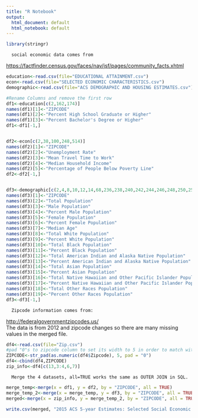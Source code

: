 ```yaml
---
title: "R Notebook"
output:
  html_document: default
  html_notebook: default
---
```



```r
library(stringr)
```


      social economic data comes from 
<https://factfinder.census.gov/faces/nav/jsf/pages/community_facts.xhtml>
```r

education<-read.csv(file="EDUCATIONAL ATTAINMENT.csv")
econ<-read.csv(file="SELECTED ECONOMIC CHARACTERISTICS.csv")
demographic<-read.csv(file="ACS DEMOGRAPHIC AND HOUSING ESTIMATES.csv")


```

```r
#Rename Columns and remove the first row
df1<-education[c(2,162,174)]
names(df1)[1]<-"ZIPCODE"
names(df1)[2]<-"Percent High School Graduate or Higher"
names(df1)[3]<-"Percent Bachelor's Degree or Higher"
df1<-df1[-1,]


df2<-econ[c(2,38,100,248,514)]
names(df2)[1]<-"ZIPCODE"
names(df2)[2]<-"Unemployment Rate"
names(df2)[3]<-"Mean Travel Time to Work"
names(df2)[4]<-"Median Household Income"
names(df2)[5]<-"Percentage of People Below Poverty Line"
df2<-df2[-1,]


df3<-demographic[c(2,4,8,10,12,14,68,236,238,240,242,244,246,248,250,252,254,256,258)]
names(df3)[1]<-"ZIPCODE"
names(df3)[2]<-"Total Population"
names(df3)[3]<-"Male Population"
names(df3)[4]<-"Percent Male Population"
names(df3)[5]<-"Female Population"
names(df3)[6]<-"Percent Female Population"
names(df3)[7]<-"Median Age"
names(df3)[8]<-"Total White Population"
names(df3)[9]<-"Percent White Population"
names(df3)[10]<-"Total Black Population"
names(df3)[11]<-"Percent Black Population"
names(df3)[12]<-"Total American Indian and Alaska Native Population"
names(df3)[13]<-"Percent American Indian and Alaska Native Population"
names(df3)[14]<-"Total Asian Population"
names(df3)[15]<-"Percent Asian Population"
names(df3)[16]<-"Total Native Hawaiian and Other Pacific Islander Population"
names(df3)[17]<-"Percent Native Hawaiian and Other Pacific Islander Population"
names(df3)[18]<-"Total Other Races Population"
names(df3)[19]<-"Percent Other Races Population"
df3<-df3[-1,]

```

      Zipcode information comes from:  
<http://federalgovernmentzipcodes.us/>  
The data is from 2012 and zipcode changes so there are many missing values in the merged file.  
```r
df4<-read.csv(file="Zip.csv")
#pad "0"s to zipcode column to set its width to 5 in order to match with the other dataset.
ZIPCODE<-str_pad(as.numeric(df4$Zipcode), 5, pad = "0")
df4<-cbind(df4,ZIPCODE)
zip_info<-df4[c(13,3:4,6,7)]
```

      Merge the 4 datasets, all=TRUE works the same as OUTER JOIN in SQL.
```r
merge_temp<-merge(x = df1, y = df2, by = "ZIPCODE", all = TRUE)
merge_temp_2<-merge(x = merge_temp, y = df3, by = "ZIPCODE", all = TRUE)
merged<-merge(x = zip_info, y = merge_temp_2, by = "ZIPCODE", all = TRUE)

```

```r
write.csv(merged, "2015 ACS 5-year Estimates: Selected Social Economic Data by Zipcode in the US.csv")
```

